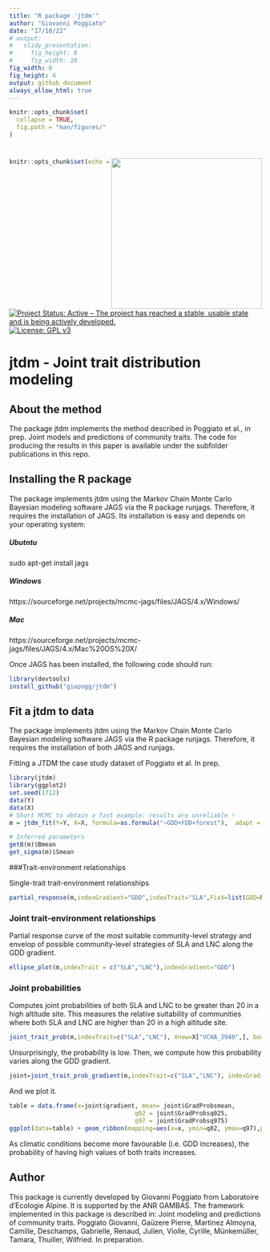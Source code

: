 ```yaml
---
title: "R package 'jtdm'"
author: "Giovanni Poggiato"
date: "17/10/22"
# output: 
#   slidy_presentation: 
#     fig_height: 8
#     fig_width: 10
fig_width: 6 
fig_height: 4 
output: github_document
always_allow_html: true
---
```

```r
knitr::opts_chunk$set(
  collapse = TRUE,
  fig.path = "man/figures/"
)
```
# <img src="man/figures/logo_jtdm.png" align="right" width="300px"/>
```r
knitr::opts_chunk$set(echo = TRUE)
```

[![Project Status: Active – The project has reached a stable, usable state and is being actively developed.](http://www.repostatus.org/badges/latest/active.svg)](http://www.repostatus.org/#active)
[![License: GPL v3](https://img.shields.io/badge/License-GPL%20v3-blue.svg)](https://www.gnu.org/licenses/gpl-3.0)


# jtdm - Joint trait distribution modeling

## About the method

The package jtdm implements the method described in Poggiato et al., in prep. Joint models and predictions of community traits. The code for producing the results in this paper is available under the subfolder publications in this repo.

## Installing the R package

The package implements jtdm using the Markov Chain Monte Carlo Bayesian modeling software JAGS via the R package runjags. Therefore, it requires the installation of JAGS. Its installation is easy and depends on your operating system:


##### Ubutntu
sudo apt-get install jags


##### Windows
https://sourceforge.net/projects/mcmc-jags/files/JAGS/4.x/Windows/


##### Mac
https://sourceforge.net/projects/mcmc-jags/files/JAGS/4.x/Mac%20OS%20X/

Once JAGS has been installed, the following code should run:

```r
library(devtools)
install_github("giopogg/jtdm")
```

## Fit a jtdm to data

The package implements jtdm using the Markov Chain Monte Carlo Bayesian modeling software JAGS via the R package runjags. Therefore, it requires the installation of both JAGS and runjags. 

Fitting a JTDM the case study dataset of Poggiato et al. In prep.
```r
library(jtdm)
library(ggplot2)
set.seed(1712)
data(Y)
data(X)
# Short MCMC to obtain a fast example: results are unreliable !
m = jtdm_fit(Y=Y, X=X, formula=as.formula("~GDD+FDD+forest"),  adapt = 10, burnin = 100, sample = 100)

# Inferred parameters
getB(m)$Bmean
get_sigma(m)$Smean 
```
###Trait-environment relationships

Single-trait trait-environment relationships
``` r
partial_response(m,indexGradient="GDD",indexTrait="SLA",FixX=list(GDD=NULL,FDD=NULL,forest=1))$p
```

### Joint trait-environment relationships
 
 
Partial response curve of the most suitable community-level strategy and envelop of possible community-level strategies of SLA and LNC along the GDD gradient.

```r
ellipse_plot(m,indexTrait = c("SLA","LNC"),indexGradient="GDD")
```

### Joint probabilities
Computes joint probabilities of both SLA and LNC to be greater than 20 in a high altitude site. This measures the relative suitability of communities where both SLA and LNC are higher than 20 in a high altitude site.

```r
joint_trait_prob(m,indexTrait=c("SLA","LNC"), Xnew=X["VCHA_2940",], bounds=list(c(20,Inf),c(20,Inf)))$PROBmean

```


Unsurprisingly, the probability is low. Then, we compute how this probability varies along the GDD gradient.
``` r
joint=joint_trait_prob_gradient(m,indexTrait=c("SLA","LNC"), indexGradient="GDD", bounds=list(c(mean(Y[,"SLA"]),Inf),c(mean(Y[,"SLA"]),Inf)))
```


And we plot it.

```r
table = data.frame(x=joint$gradient, mean= joint$GradProbsmean,
                                   q02 = joint$GradProbsq025,
                                   q97 = joint$GradProbsq975)
ggplot(data=table) + geom_ribbon(mapping=aes(x=x, ymin=q02, ymax=q97),position = position_dodge(0.3), size=1,alpha=0.2) + geom_line(mapping=aes(x=x, y=mean), size=1, position=position_dodge(width=0.3),col="#F8766D") + xlab("GDD")  + theme_classic() +              ggtitle("Joint probability of SLA and LNC to be both greater than 10 as a function of GDD")
```


As climatic conditions become more favourable (i.e. GDD increases), the probability of having high values of both traits increases.

## Author
This package is currently developed by Giovanni Poggiato from Laboratoire d’Ecologie Alpine. It is supported by the ANR GAMBAS. The framework implemented in this package is described in: Joint modeling and predictions of community traits. Poggiato Giovanni, Gaüzere Pierre, Martinez Almoyna, Camille, Deschamps, Gabrielle, Renaud, Julien, Violle, Cyrille, Münkemüller, Tamara, Thuiller, Wilfried. In preparation.
